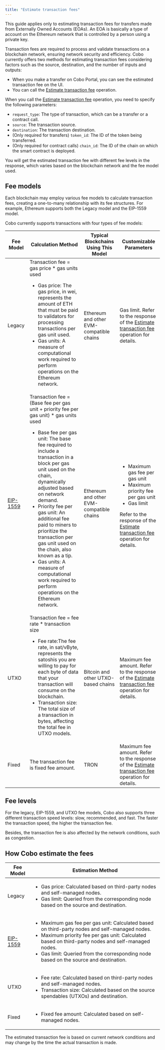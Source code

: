 ```yaml
---
title: "Estimate transaction fees"
---
```


<Note>This guide applies only to estimating transaction fees for transfers made from Externally Owned Accounts (EOAs). An EOA is basically a type of account on the Ethereum network that is controlled by a person using a private key. </Note>

Transaction fees are required to process and validate transactions on a blockchain network, ensuring network security and efficiency. Cobo currently offers two methods for estimating transaction fees considering factors such as the source, destination, and the number of inputs and outputs:
- When you make a transfer on Cobo Portal, you can see the estimated transaction fee on the UI. 
- You can call the [Estimate transaction fee](/v2/api-references/transactions/estimate-transaction-fee) operation. 

When you call the [Estimate transaction fee](/v2/api-references/transactions/estimate-transaction-fee) operation, you need to specify the following parameters:
- `request_type`: The type of transaction, which can be a transfer or a contract call.
- `source`: The transaction source.
- `destination`: The transaction destination.
- (Only required for transfers) `token_id`: The ID of the token being transferred.
- (Only required for contract calls) `chain_id`: The ID of the chain on which the smart contract is deployed.

You will get the estimated transaction fee with different fee levels in the response, which varies based on the blockchain network and the fee model used.


## Fee models

Each blockchain may employ various fee models to calculate transaction fees, creating a one-to-many relationship with its fee structures. For example, Ethereum supports both the Legacy model and the EIP-1559 model.

Cobo currently supports transactions with four types of fee models:

| Fee Model | Calculation Method | Typical Blockchains Using This Model | Customizable Parameters | 
|-----------|--------------------|---------------------------------|-------------------------|
| Legacy    | Transaction fee = gas price * gas units used<ul><li>Gas price: The gas price, in wei, represents the amount of ETH that must be paid to validators for processing transactions per gas unit used.</li><li>Gas units: A measure of computational work required to perform operations on the Ethereum network.</li></ul>   |      Ethereum and other EVM-compatible chains      |           Gas limit. Refer to the response of the [Estimate transaction fee](/v2/api-references/transactions/estimate-transaction-fee) operation for details.          | 
| [EIP-1559](https://eips.ethereum.org/EIPS/eip-1559)  | Transaction fee = (Base fee per gas unit + priority fee per gas unit) * gas units used<ul><li>Base fee per gas unit: The base fee required to include a transaction in a block per gas unit used on the chain, dynamically adjusted based on network demand.</li><li>Priority fee per gas unit: An additional fee paid to miners to prioritize the transaction per gas unit used on the chain, also known as a tip.</li><li>Gas units: A measure of computational work required to perform operations on the Ethereum network.</li></ul>  | Ethereum and other EVM-compatible chains  | <ul><li>Maximum gas fee per gas unit</li><li>Maximum priority fee per gas unit</li><li>Gas limit</li></ul>Refer to the response of the [Estimate transaction fee](/v2/api-references/transactions/estimate-transaction-fee) operation for details.  | 
| UTXO      | Transaction fee = fee rate * transaction size<ul><li>Fee rate:The fee rate, in sat/vByte, represents the satoshis you are willing to pay for each byte of data that your transaction will consume on the blockchain.</li><li>Transaction size: The total size of a transaction in bytes, affecting the total fee in UTXO models.</li></ul> | Bitcoin and other UTXO-based chains  | Maximum fee amount. Refer to the response of the [Estimate transaction fee](/v2/api-references/transactions/estimate-transaction-fee) operation for details.             |
| Fixed     | The transaction fee is fixed fee amount.  | TRON                            | Maximum fee amount. Refer to the response of the [Estimate transaction fee](/v2/api-references/transactions/estimate-transaction-fee) operation for details.                   |


## Fee levels

For the legacy, EIP-1559, and UTXO fee models, Cobo also supports three different transaction speed levels: slow, recommended, and fast. The faster the transaction speed, the higher the transaction fee. 

Besides, the transaction fee is also affected by the network conditions, such as congestion.

## How Cobo estimate the fees

| Fee Model | Estimation Method | 
|-----------|--------------------|
| Legacy    | <ul><li>Gas price: Calculated based on third-party nodes and self-managed nodes.</li><li>Gas limit: Queried from the corresponding node based on the source and destination.</li></ul>  | 
| [EIP-1559](https://eips.ethereum.org/EIPS/eip-1559)  | <ul><li>Maximum gas fee per gas unit: Calculated based on third-party nodes and self-managed nodes.</li><li>Maximum priority fee per gas unit: Calculated based on third-party nodes and self-managed nodes.</li><li>Gas limit: Queried from the corresponding node based on the source and destination.</li></ul>  | 
| UTXO      | <ul><li>Fee rate: Calculated based on third-party nodes and self-managed nodes.</li><li>Transaction size: Calculated based on the source spendables (UTXOs) and destination.</li></ul> | 
| Fixed     | <ul><li>Fixed fee amount: Calculated based on self-managed nodes.</li></ul>  |

<Note>The estimated transaction fee is based on current network conditions and may change by the time the actual transaction is made.</Note>